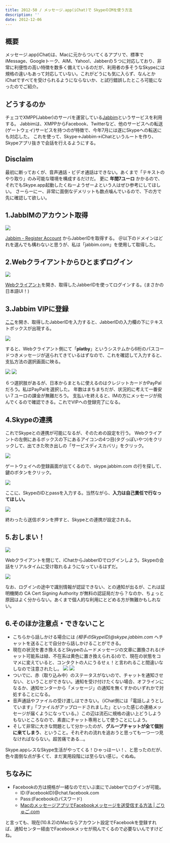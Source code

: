 ```yaml
---
title: 2012-50 / メッセージ.app(iChat)で SkypeのIMを使う方法
description: ''
date: 2012-12-06
---
```


## 概要

メッセージ.app(iChat)は、Macに元からついてくるアプリで、標準でiMessage、Googleトーク、AIM、Yahoo!、Jabberの５つに対応しており、非常に利便性の高い特徴を数多く備えているのだが、利用者の多そうなSkypeには規格の違いもあって対応していない。これがどうにも気に入らず、なんとかiChatですべてを受けられるようにならないか、と試行錯誤したところ可能になったのでご紹介。

## どうするのか

チェコでXMPP(Jabber)のサーバを運営している[Jabbim](http://www.jabbim.com/)というサービスを利用する。
Jabbimは、XMPPからFacebook、Twitterなど、他のサービスへの転送(ゲートウェイ)サービスを持つのが特徴で、今年7月には遂にSkypeへの転送にも対応した。
これを使って、Skype→Jabbim→iChatというルートを作り、Skypeアプリ抜きで会話を行えるようにする。

## Disclaim

最初に断っておくが、音声通話・ビデオ通話はできない。あくまで「テキストのやり取り」のみ可能な環境を構成するだけだ。
更に **年間7ユーロ** かかるので、それでもSkype.app起動したくねーようぜーよという人はぜひ参考にしてほしい。
さーらーにー、非常に面倒なデメリットも数点噛んでいるので、下の方で先に確認して欲しい。

## 1.JabbIMのアカウント取得

![](/img/blog/2012-50/20121230193634.jpeg)

[Jabbim - Register Account](https://secure.jabbim.com/reg/) からJabberIDを取得する。
＠以下のドメインはどれを選んでも構わないと思うが、私は「jabbim.com」を使用して取得した。

## 2.Webクライアントからひとまずログイン

![](/img/blog/2012-50/20121230193652.jpeg)

[Webクライアント](https://secure.jabbim.com/client)を開き、取得したJabberIDを使ってログインする。(まさかの日本語UI！)

## 3.Jabbim VIPに登録

[ここ](https://secure.jabbim.com/payment/?lang=en)を開き、取得したJabberIDを入力すると、JabberIDの入力欄の下にテキストボックスが出現する。

![](/img/blog/2012-50/20121230193704.jpeg)

すると、Webクライアント側にて「**platby**」というシステムから6桁のパスコードつきメッセージが送られてきているはずなので、これを確認して入力すると、支払方法の選択画面に映る。

![](/img/blog/2012-50/20121230193718.jpeg)
![](/img/blog/2012-50/20121230193730.jpeg)

６つ選択肢があるが、日本からまともに使えるのはクレジットカードかPayPalだろう。私はPayPalを選択した。
年数はまちまちだが、状況的に考えて一番安い７ユーロの課金が無難だろう。
支払いを終えると、IMの方にメッセージが飛んでくるので確認できる。これでVIPへの登録完了になる。

## 4.Skypeの連携

これでSkypeとの連携が可能になるが、そのための設定を行う。
Webクライアントの左側にあるボックスの下にあるアイコンの4つ目(タグっぽいやつ)をクリックして、出てきた吹き出しの「サービスディスカバリ」をクリック。

![](/img/blog/2012-50/20121230193745.jpeg)

ゲートウェイへの登録画面が出てくるので、skype.jabbim.com の行を探して、鍵のボタンをクリック。

![](/img/blog/2012-50/20121230193802.jpeg)

ここに、SkypeのIDとpassを入力する。当然ながら、**入力は自己責任で行なってほしい。**

![](/img/blog/2012-50/20121230193816.jpeg)

終わったら送信ボタンを押すと、Skypeとの連携が設定される。

## 5.おしまい！

![](/img/blog/2012-50/20121230193918.jpeg)

Webクライアントを閉じて、iChatからJabberIDでログインしよう。Skypeの会話をリアルタイムに受け取れるようになっているはずだ。

![](/img/blog/2012-50/20121230193833.jpeg)

なお、ログインの途中で識別情報が認証できない、との通知が出るが、これは証明機関の CA Cert Signing Authority が無料の認証局だから？なのか、ちょっと原因はよく分からない。あくまで個人的な利用にとどめる方が無難かもしれない。

<Tweet tweetLink="http://twitter.com/ockeghem/status/10580991345168384" />

## 6.そのほか注意点・できないこと

- こちらから話しかける場合には _(相手のSkypeID)@skype.jabbim.com_ へチャットを送ることで自分から話しかけることができる。
- 現在の状況を書き換えるとSkypeのムードメッセージの文章に置換される(チャット可能系は緑、不在系は黄色に置き換えられる)ので、現在の状態をコマメに変えていると、コンタクトの人にうるせぇ！と言われること間違いなしなので注意されたし。
  ![](/img/blog/2012-50/20121230193854.jpeg)
  ![](/img/blog/2012-50/20121230193902.jpeg)
- ついでに、赤（取り込み中）のステータスがないので、チャットを通知させない、ということができない。通知を受け付けたくない場合、オフラインになるか、通知センターから「メッセージ」の通知を無くすかのいずれかで対処することになる。
- 音声通話やファイルの受け渡しはできない。（iChat側には「電話しようとしています」「ファイルがアップロードされました」といった感じの連絡メッセージが届くようになっている。）この辺は流石に規格の違い上どうしようもないところなので、素直にチャット専用として使うことにしよう。
- そして非常に大きな問題として分かったのが、**グループチャットが全て個別に来てしまう**、ということ。それぞれの流れを追おうと思っても一つ一つ見なければならない。超苦痛である…。

Skype.appレスなSkype生活がやってくる！ひゃっほーい！、と思ったのだが、色々面倒な点が多くて、まだ実用段階には至らない感じ。ぐぬぬ。

## ちなみに

- Facebookの方は規格が一緒なのでだいぶ楽にでJabberでログインが可能。
    - ID:(FacebookID)@chat.facebook.com
    - Pass:(Facebookのパスワード)
    - [MacのメッセージアプリでFacebookメッセージを送受信する方法 | ごりゅご.com](http://goryugo.com/20121018/facebook_from_imessage/)

と言っても、現在(10.8.2)のMacならアカウント設定でFacebookを登録すれば、通知センター経由でFacebookメッセが飛んでくるので必要ないんですけどね。
